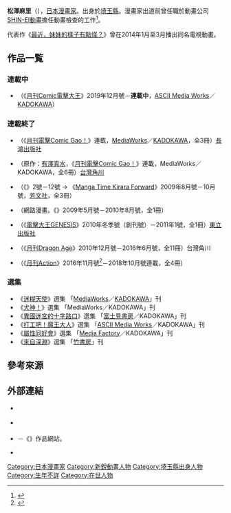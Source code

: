 {{multiple issues|
{{Notability Unreferenced|time=2020-10-26T07:24:16+00:00}}
{{Primarysources|time=2020-10-26T07:24:16+00:00}}
{{暫定名稱}}
}}
{{Infobox comics creator
| 名稱 = 松澤麻里
| 外文名 = 
| 外文 = 
| 圖片 = 
| 圖片尺寸 = 
| 圖片簡介 = 
| 本名 = 
| 日文名稱 = 松沢 まり
| 平假名 = まつざわ まり
| 羅馬拼音 = Matsuzawa Mari
| 筆名 = 
| 出生日期 = 
| 出生地點 = {{JPN}}[[埼玉縣|埼玉縣]]
| 逝世日期 = 
| 逝世地點 = 
| 國籍 = {{JPN}}
| 職業 = [[漫畫家|漫畫家]]
| 稱號 = 
| 活動開始 = 
| 活動結束 = 
| 類型 = 
| 代表作 = 《[[最近，妹妹的樣子有點怪？|最近，妹妹的樣子有點怪？]]》
| 合作人 = 
| 配偶 = 
| 兒女 = 
| 親屬 = 
| 獎項 = 
| 簽名 = 
| 網站 = 
| module = 
}}
{{japanese|japanese=松沢 まり|kana=まつざわ まり|romaji=Matsuzawa Mari}}
'''松澤麻里'''（{{lang-ja|松沢 まり}}），[[日本|日本]][[漫畫家|漫畫家]]。出身於[[埼玉縣|埼玉縣]]。漫畫家出道前曾任職於動畫公司[[SHIN-EI動畫|SHIN-EI動畫]]擔任動畫檢查的工作<ref>{{cite web|url=https://marimonn.exblog.jp/i3/|script-title=ja:【Profile】まつさわさんのお仕事。（作品情報專用部落格）|work=|accessdate=2020-10-26|language=ja|archive-date=2020-10-29|archive-url=https://web.archive.org/web/20201029091619/https://marimonn.exblog.jp/i3/|dead-url=no}}</ref>。

代表作《[[最近，妹妹的樣子有點怪？|最近，妹妹的樣子有點怪？]]》曾在2014年1月至3月播出同名電視動畫。

== 作品一覧 ==
=== 連載中 ===
* {{lang|ja|みはらし荘の5人の花嫁}}（《[[月刊Comic電擊大王|月刊Comic電擊大王]]》2019年12月號－'''連載中'''，[[ASCII_Media_Works|ASCII Media Works]]／[[KADOKAWA|KADOKAWA]]）

=== 連載終了 ===
* {{nihongo|{{link-ja|機器GIRL|ひなどりGIRL}}|ひなどりGIRL}}（《[[月刊電擊Comic_Gao!|月刊電擊Comic Gao！]]》連載，[[MediaWorks|MediaWorks]]／[[KADOKAWA|KADOKAWA]]，全3冊）[[長鴻出版社|長鴻出版社]]
* {{nihongo|[[犬神！|犬神！]]|いぬかみっ！}}（原作：[[有澤真水|有澤真水]]，《[[月刊電擊Comic_Gao!|月刊電擊Comic Gao！]]》連載，MediaWorks／KADOKAWA，全6冊）[[台灣角川|台灣角川]]
* {{nihongo|戀愛三分之一。|さんぶんのいち。}}（《{{link-ja|COMIC YELL！|コミックエール!}}》2號－12號 → 《[[Manga_Time_Kirara_Forward|Manga Time Kirara Forward]]》2009年8月號－10月號，[[芳文社|芳文社]]，全3冊）
* {{lang|ja|デビルっちゅ！}}（網路漫畫。《{{link-ja|漫畫人生WIN|まんがライフWIN}}》2009年5月號－2010年8月號，全1冊）
* {{nihongo|動研。～菜之花高校動畫研究部～|動研。～菜ノ花高校動画研究部～}}（《[[電擊大王GENESIS|電擊大王GENESIS]]》2010年冬季號（創刊號）－2011年1號，全1冊）[[東立出版社|東立出版社]]
* {{nihongo|[[最近，妹妹的樣子有點怪？|最近，妹妹的樣子有點怪？]]|最近、妹のようすがちょっとおかしいんだが。}}（《[[月刊龍時代|月刊Dragon Age]]》2010年12月號－2016年6月號，全11冊）台灣角川
* {{lang|ja|ふくねこ}}（《[[月刊Action|月刊Action]]》2016年11月號<ref>{{cite news|url=http://natalie.mu/comic/news/202955|script-title=ja:松沢まりと新鋭が月刊アクションで新連載、次号にはorange新作エピソード|newspaper=[[Natalie_(網站)|Comic Natalie]]|date=2016-09-25|accessdate=2016-09-26|language=ja|archive-date=2020-11-02|archive-url=https://web.archive.org/web/20201102065608/https://natalie.mu/comic/news/202955|dead-url=no}}</ref>－2018年10月號連載，全4冊）

=== 選集 ===
* 《[[迷糊天使|迷糊天使]]》選集 「[[MediaWorks|MediaWorks]]／[[KADOKAWA|KADOKAWA]]」刊
* 《[[犬神！|犬神！]]》選集 「MediaWorks／KADOKAWA」刊
* 《[[異國迷宮的十字路口|異國迷宮的十字路口]]》選集 「[[富士見書房|富士見書房]]／KADOKAWA」刊
* 《[[打工吧！魔王大人|打工吧！魔王大人]]》選集 「[[ASCII_Media_Works|ASCII Media Works]]／KADOKAWA」刊
* 《[[屬性同好會|屬性同好會]]》選集 「[[Media_Factory|Media Factory]]／KADOKAWA」刊
* 《[[來自深淵_(漫畫)|來自深淵]]》選集 「[[竹書房|竹書房]]」刊

== 參考來源 ==
{{reflist}}

== 外部連結 ==
* {{lang|ja|[https://marimonn.exblog.jp/ まつさわさんのお仕事。（作品情報專用部落格）]}} {{ja icon}}
* {{lang|ja|[https://blog.goo.ne.jp/marimonnga- いにしゃる えむ（松澤麻里的官方個人部落格）]}} {{ja icon}}
* {{lang|ja|[http://mangalifewin.takeshobo.co.jp/rensai/devilcchu/ デビルっちゅ！]}} {{ja icon}}－《{{link-ja|漫畫人生WIN|まんがライフWIN}}》作品網站。
* {{Twitter|marimondesuyo}} {{ja icon}}

{{Normdaten}}
{{DEFAULTSORT:Matsuzawa Mari}}
[[Category:日本漫畫家|Category:日本漫畫家]]
[[Category:新銳動畫人物|Category:新銳動畫人物]]
[[Category:埼玉縣出身人物|Category:埼玉縣出身人物]]
[[Category:生年不詳|Category:生年不詳]]
[[Category:在世人物|Category:在世人物]]